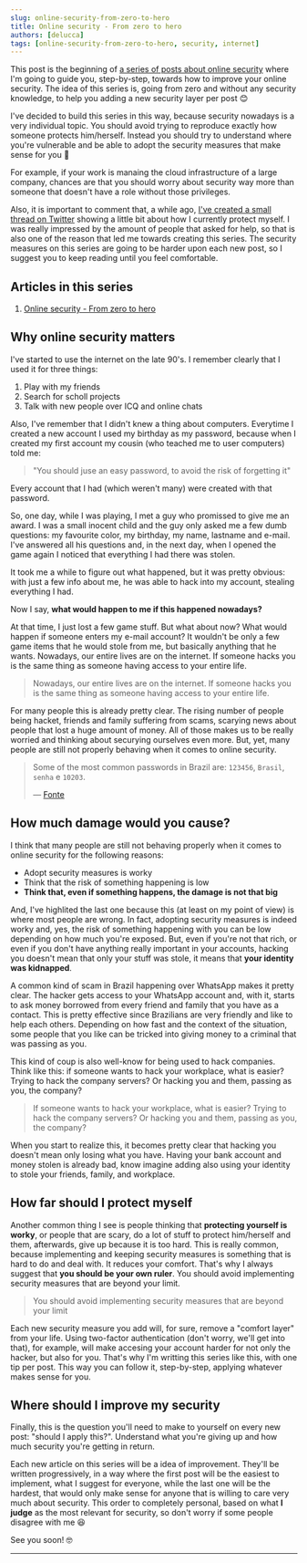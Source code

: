 ```yaml
---
slug: online-security-from-zero-to-hero
title: Online security - From zero to hero
authors: [delucca]
tags: [online-security-from-zero-to-hero, security, internet]
---
```



This post is the beginning of [a series of posts about online security](/blog/tags/online-security-from-zero-to-hero) where I'm going to guide you, step-by-step, towards how to improve your online security. The idea of this series is, going from zero and without any security knowledge, to help you adding a new security layer per post 😊

I've decided to build this series in this way, because security nowadays is a very individual topic. You should avoid trying to reproduce exactly how someone protects him/herself. Instead you should try to understand where you're vulnerable and be able to adopt the security measures that make sense for you 🤗

For example, if your work is manaing the cloud infrastructure of a large company, chances are that you should worry about security way more than someone that doesn't have a role without those privileges.

Also, it is important to comment that, a while ago, [I've created a small thread on Twitter](https://twitter.com/deluccadev/status/1522547623298744320) showing a little bit about how I currently protect myself. I was really impressed by the amount of people that asked for help, so that is also one of the reason that led me towards creating this series. The security measures on this series are going to be harder upon each new post, so I suggest you to keep reading until you feel comfortable.

## Articles in this series

1. [Online security - From zero to hero](/blog/online-security-from-zero-to-hero)

## Why online security matters

I've started to use the internet on the late 90's. I remember clearly that I used it for three things:
<!-- truncate -->

1. Play with my friends
2. Search for scholl projects
3. Talk with new people over ICQ and online chats

Also, I've remember that I didn't knew a thing about computers. Everytime I created a new account I used my birthday as my password, because when I created my first account my cousin (who teached me to user computers) told me:

> "You should juse an easy password, to avoid the risk of forgetting it"

Every account that I had (which weren't many) were created with that password.

So, one day, while I was playing, I met a guy who promissed to give me an award. I was a small inocent child and the guy only asked me a few dumb questions: my favourite color, my birthday, my name, lastname and e-mail. I've answered all his questions and, in the next day, when I opened the game again I noticed that everything I had there was stolen.

It took me a while to figure out what happened, but it was pretty obvious: with just a few info about me, he was able to hack into my account, stealing everything I had.

Now I say, **what would happen to me if this happened nowadays?**

At that time, I just lost a few game stuff. But what about now? What would happen if someone enters my e-mail account? It wouldn't be only a few game items that he would stole from me, but basically anything that he wants. Nowadays, our entire lives are on the internet. If someone hacks you is the same thing as someone having access to your entire life.

> Nowadays, our entire lives are on the internet. If someone hacks you is the same thing as someone having access to your entire life.

For many people this is already pretty clear. The rising number of people being hacket, friends and family suffering from scams, scarying news about people that lost a huge amount of money. All of those makes us to be really worried and thinking about securying ourselves even more. But, yet, many people are still not properly behaving when it comes to online security.

> Some of the most common passwords in Brazil are: `123456`, `Brasil`, `senha` e `10203`.
>
> — [Fonte](https://olhardigital.com.br/2022/05/05/seguranca/dia-da-senha-estas-sao-as-dez-senhas-mais-comuns-no-brasil-nao-use-elas/)

## How much damage would you cause?

I think that many people are still not behaving properly when it comes to online security for the following reasons:

- Adopt security measures is worky
- Think that the risk of something happening is low
- **Think that, even if something happens, the damage is not that big**

And, I've highlited the last one because this (at least on my point of view) is where most people are wrong. In fact, adopting security measures is indeed worky and, yes, the risk of something happening with you can be low depending on how much you're exposed. But, even if you're not that rich, or even if you don't have anything really important in your accounts, hacking you doesn't mean that only your stuff was stole, it means that **your identity was kidnapped**.

A common kind of scam in Brazil happening over WhatsApp makes it pretty clear. The hacker gets access to your WhatsApp account and, with it, starts to ask money borrowed from every friend and family that you have as a contact. This is pretty effective since Brazilians are very friendly and like to help each others. Depending on how fast and the context of the situation, some people that you like can be tricked into giving money to a criminal that was passing as you.

This kind of coup is also well-know for being used to hack companies. Think like this: if someone wants to hack your workplace, what is easier? Trying to hack the company servers? Or hacking you and them, passing as you, the company?

> If someone wants to hack your workplace, what is easier? Trying to hack the company servers? Or hacking you and them, passing as you, the company?

When you start to realize this, it becomes pretty clear that hacking you doesn't mean only losing what you have. Having your bank account and money stolen is already bad, know imagine adding also using your identity to stole your friends, family, and workplace.

## How far should I protect myself

Another common thing I see is people thinking that **protecting yourself is worky**, or people that are scary, do a lot of stuff to protect him/herself and them, afterwards, give up because it is too hard. This is really common, because implementing and keeping security measures is something that is hard to do and deal with. It reduces your comfort. That's why I always suggest that **you should be your own ruler**. You should avoid implementing security measures that are beyond your limit.

> You should avoid implementing security measures that are beyond your limit

Each new security measure you add will, for sure, remove a "comfort layer" from your life. Using two-factor authentication (don't worry, we'll get into that), for example, will make accesing your account harder for not only the hacker, but also for you. That's why I'm writting this series like this, with one tip per post. This way you can follow it, step-by-step, applying whatever makes sense for you.

## Where should I improve my security

Finally, this is the question you'll need to make to yourself on every new post: "should I apply this?". Understand what you're giving up and how much security you're getting in return.

Each new article on this series will be a idea of improvement. They'll be written progressively, in a way where the first post will be the easiest to implement, what I suggest for everyone, while the last one will be the hardest, that would only make sense for anyone that is willing to care very much about security. This order to completely personal, based on what **I judge** as the most relevant for security, so don't worry if some people disagree with me 😆

See you soon! 🤓

---

<SecuritySeriesNewsletterForm />
